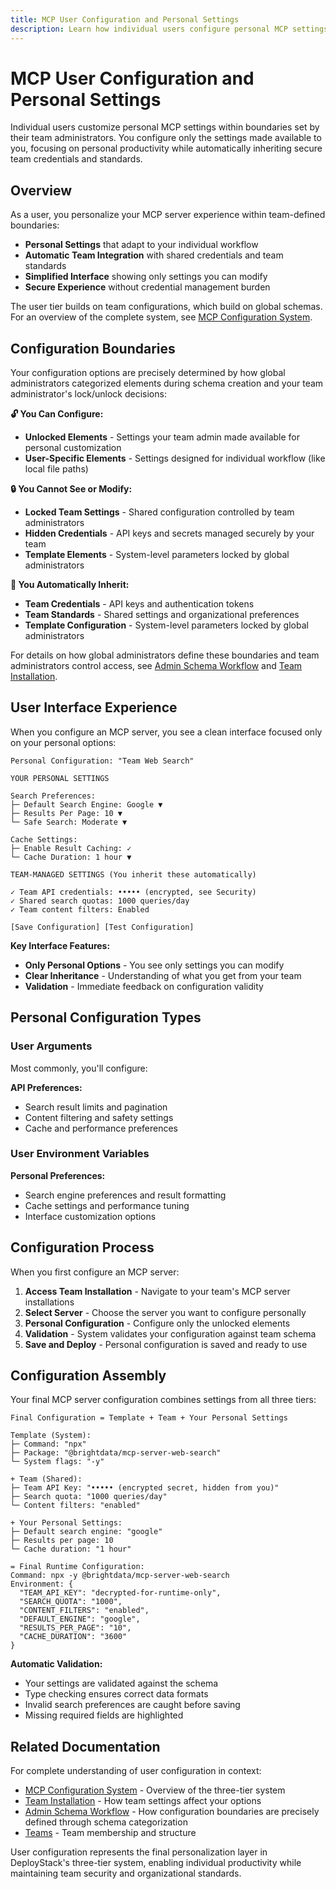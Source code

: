 ```yaml
---
title: MCP User Configuration and Personal Settings
description: Learn how individual users configure personal MCP settings, customize their workflow, and work within team-defined boundaries.
---
```


# MCP User Configuration and Personal Settings

Individual users customize personal MCP settings within boundaries set by their team administrators. You configure only the settings made available to you, focusing on personal productivity while automatically inheriting secure team credentials and standards.

## Overview

As a user, you personalize your MCP server experience within team-defined boundaries:

- **Personal Settings** that adapt to your individual workflow
- **Automatic Team Integration** with shared credentials and team standards
- **Simplified Interface** showing only settings you can modify
- **Secure Experience** without credential management burden

The user tier builds on team configurations, which build on global schemas. For an overview of the complete system, see [MCP Configuration System](/mcp-configuration).

## Configuration Boundaries

Your configuration options are precisely determined by how global administrators categorized elements during schema creation and your team administrator's lock/unlock decisions:

**🔓 You Can Configure:**
- **Unlocked Elements** - Settings your team admin made available for personal customization
- **User-Specific Elements** - Settings designed for individual workflow (like local file paths)

**🔒 You Cannot See or Modify:**
- **Locked Team Settings** - Shared configuration controlled by team administrators
- **Hidden Credentials** - API keys and secrets managed securely by your team
- **Template Elements** - System-level parameters locked by global administrators

**🔗 You Automatically Inherit:**
- **Team Credentials** - API keys and authentication tokens
- **Team Standards** - Shared settings and organizational preferences
- **Template Configuration** - System-level parameters locked by global administrators

For details on how global administrators define these boundaries and team administrators control access, see [Admin Schema Workflow](/mcp-admin-schema-workflow) and [Team Installation](/mcp-team-installation).

## User Interface Experience

When you configure an MCP server, you see a clean interface focused only on your personal options:

```
Personal Configuration: "Team Web Search"

YOUR PERSONAL SETTINGS

Search Preferences:
├─ Default Search Engine: Google ▼
├─ Results Per Page: 10 ▼  
└─ Safe Search: Moderate ▼

Cache Settings:
├─ Enable Result Caching: ✓
└─ Cache Duration: 1 hour ▼

TEAM-MANAGED SETTINGS (You inherit these automatically)

✓ Team API credentials: ••••• (encrypted, see Security)
✓ Shared search quotas: 1000 queries/day
✓ Team content filters: Enabled

[Save Configuration] [Test Configuration]
```

**Key Interface Features:**
- **Only Personal Options** - You see only settings you can modify
- **Clear Inheritance** - Understanding of what you get from your team
- **Validation** - Immediate feedback on configuration validity

## Personal Configuration Types

### User Arguments

Most commonly, you'll configure:

**API Preferences:**
- Search result limits and pagination
- Content filtering and safety settings
- Cache and performance preferences

### User Environment Variables

**Personal Preferences:**
- Search engine preferences and result formatting
- Cache settings and performance tuning
- Interface customization options

## Configuration Process

When you first configure an MCP server:

1. **Access Team Installation** - Navigate to your team's MCP server installations
2. **Select Server** - Choose the server you want to configure personally
3. **Personal Configuration** - Configure only the unlocked elements
4. **Validation** - System validates your configuration against team schema
5. **Save and Deploy** - Personal configuration is saved and ready to use

## Configuration Assembly

Your final MCP server configuration combines settings from all three tiers:

```
Final Configuration = Template + Team + Your Personal Settings

Template (System):
├─ Command: "npx"
├─ Package: "@brightdata/mcp-server-web-search"
└─ System flags: "-y"

+ Team (Shared):
├─ Team API Key: "••••• (encrypted secret, hidden from you)"
├─ Search quota: "1000 queries/day"
└─ Content filters: "enabled"

+ Your Personal Settings:
├─ Default search engine: "google"
├─ Results per page: 10
└─ Cache duration: "1 hour"

= Final Runtime Configuration:
Command: npx -y @brightdata/mcp-server-web-search
Environment: {
  "TEAM_API_KEY": "decrypted-for-runtime-only",
  "SEARCH_QUOTA": "1000", 
  "CONTENT_FILTERS": "enabled",
  "DEFAULT_ENGINE": "google",
  "RESULTS_PER_PAGE": "10",
  "CACHE_DURATION": "3600"
}
```

**Automatic Validation:**
- Your settings are validated against the schema
- Type checking ensures correct data formats
- Invalid search preferences are caught before saving
- Missing required fields are highlighted

## Related Documentation

For complete understanding of user configuration in context:

- [MCP Configuration System](/mcp-configuration) - Overview of the three-tier system
- [Team Installation](/mcp-team-installation) - How team settings affect your options
- [Admin Schema Workflow](/mcp-admin-schema-workflow) - How configuration boundaries are precisely defined through schema categorization
- [Teams](/teams) - Team membership and structure

User configuration represents the final personalization layer in DeployStack's three-tier system, enabling individual productivity while maintaining team security and organizational standards.
